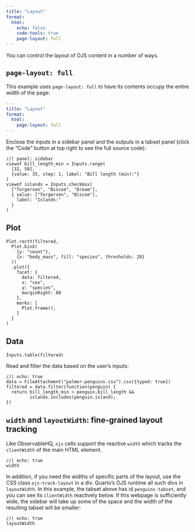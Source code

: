 ```yaml
---
title: "Layout"
format:
  html:
    echo: false
    code-tools: true
    page-layout: full
---
```


You can control the layout of OJS content in a number of ways.

## `page-layout: full`

This example uses `page-layout: full` to have its contents occupy the entire width of the page:

``` yaml
---
title: "Layout"
format: 
  html: 
    page-layout: full
---
```

Enclose the inputs in a sidebar panel and the outputs in a tabset panel (click the "Code" button at top right to see the full source code):

```ojs
//| panel: sidebar
viewof bill_length_min = Inputs.range(
  [32, 50], 
  {value: 35, step: 1, label: "Bill length (min):"}
)
viewof islands = Inputs.checkbox(
  ["Torgersen", "Biscoe", "Dream"], 
  { value: ["Torgersen", "Biscoe"], 
    label: "Islands:"
  }
)
```

::: {#penguins-tabset .panel-tabset .ojs-track-layout}
## Plot

```ojs
Plot.rectY(filtered, 
  Plot.binX(
    {y: "count"}, 
    {x: "body_mass", fill: "species", thresholds: 20}
  ))
  .plot({
    facet: {
      data: filtered,
      x: "sex",
      y: "species",
      marginRight: 80
    },
    marks: [
      Plot.frame(),
    ]
  }
)
```

## Data

```ojs
Inputs.table(filtered)
```
:::

Read and filter the data based on the user's inputs:

```ojs
//| echo: true
data = FileAttachment("palmer-penguins.csv").csv({typed: true})
filtered = data.filter(function(penguin) {
  return bill_length_min < penguin.bill_length &&
         islands.includes(penguin.island);
})
```

## `width` and `layoutWidth`: fine-grained layout tracking

Like ObservableHQ, `ojs` cells support the reactive `width` which tracks the `clientWidth` of the main HTML element. 

```ojs
//| echo: true
width
```

In addition, if you need the widths of specific parts of the layout, use the CSS class `ojs-track-layout` in a div. Quarto's OJS runtime all such divs in `layoutWidth`. In this example,  the tabset above has id `penguins-tabset`, and you can see its `clientWidth` reactively below. If this webpage is sufficiently wide, the sidebar will take up some of the space and the width of the resulting tabset will be smaller:

```ojs
//| echo: true
layoutWidth
```
